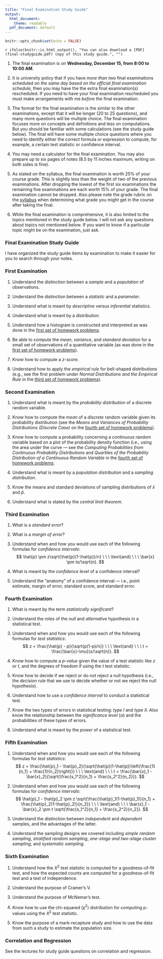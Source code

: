 ---
title: "Final Examination Study Guide"
output:
  html_document:
    theme: readable
  pdf_document: default
---

```{r setup, include = FALSE}
knitr::opts_chunk$set(echo = FALSE)
```

`r ifelse(knitr::is_html_output(), "You can also download a [PDF](final-studyguide.pdf) copy of this study guide.", "")`

1. The final examination is on **Wednesday, December 15, from 8:00 to 10:00 AM**.

0. It is university policy that if you have *more than two* final examinations scheduled *on the same day based on the official final examination schedule*, then you may have the the extra final examination(s) rescheduled. If you need to have your final examination rescheduled you must make arrangements with me *before* the final examination. 

0. The format for the final examination is the similar to the other examinations, except that it will be longer (20 to 25 questions), and many more questions will be multiple choice. The final examination focuses more on concepts and definitions and less on computations. But you should be familiar with some calculations (see the study guide below). The final will have some multiple choice questions where you need to identify either the correct formula or expression to compute, for example, a certain test statistic or confidence interval.

0. You may need a calculator for the final examination. You may also prepare up to six pages of notes (8.5 by 11 inches maximum, writing on both sides is fine). 

0. As stated on the syllabus, the final examination is worth 25% of your course grade. This is slightly less than the weight of two of the previous examinations. After dropping the lowest of the first six examinations the remaining five examinations are each worth 15% of your grade. The final examination cannot be dropped. Also please note the grade rubric on the [syllabus](syllabus.html) when determining what grade you might get in the course after taking the final. 

0. While the final examination is comprehensive, it is also limited to the topics mentioned in the study guide below. I will not ask any questions about topics not mentioned below. If you want to know if a particular topic might be on the examination, just ask. 

### Final Examination Study Guide

I have organized the study guide items by examination to make it easier for you to search through your notes.

### First Examination

1. Understand the distinction between a *sample* and a *population* of observations.

0. Understand the distinction between a *statistic* and a *parameter*.

0. Understand what is meant by *descriptive* versus *inferential* statistics.

0. Understand what is meant by a *distribution*. 

0. Understand how a histogram is constructed and interpreted as was done in the [first set of homework problems](homework-01.html).

0. Be able to compute the *mean*, *variance*, and *standard deviation* for a small set of observations of a quantitative variable (as was done in the [first set of homework problems](homework-01.html)).

0. Know how to compute a *z-score*. 

0. Understand how to apply the *empirical rule* for bell-shaped distributions (e.g., see the first problem under *Normal Distributions and the Empirical Rule* in the [third set of homework problems](homework-03.html)). 

### Second Examination

1. Understand what is meant by the *probability distribution* of a discrete random variable.

0. Know how to compute the *mean* of a *discrete* random variable given its probability distribution (see the *Means and Variances of Probability Distributions (Discrete Case)* on the [fourth set of homework problems](homework-04.html)).

0. Know how to compute a probability concerning a *continuous* random variable based on a plot of the probability density function (i.e., using the area under the curve --- see the *Computing Probabilities from Continuous Probability Distributions* and *Quartiles of the Probability Distribution of a Continuous Random Variable* in the [fourth set of homework problems](homework-04.html).

0. Understand what is meant by a *population distribution* and a *sampling distribution*.

0. Know the means and standard deviations of sampling distributions of $\bar{x}$ and $\hat{p}$.

0. Understand what is stated by the *central limit theorem*.

### Third Examination

1. What is a *standard error*? 

0. What is a *margin of error*? 

0. Understand when and how you would use each of the following formulas for *confidence intervals*:
$$
  \hat{p} \pm z\sqrt{\hat{p}(1-\hat{p})/n} \ \ \ \text{and} \ \ \ \bar{x} \pm ts/\sqrt{n}.
$$

0. What is meant by the *confidence level* of a confidence interval?

0. Understand the "anatomy" of a confidence interval --- i.e., point estimate, margin of error, standard score, and standard error. 

### Fourth Examination

1. What is meant by the term *statistically significant*? 

0. Understand the roles of the *null* and *alternative* hypothesis in a statistical test.

0. Understand when and how you would use each of the following formulas for *test statistics*: 
$$
  z = \frac{\hat{p} - p}{\sqrt{p(1-p)/n}} \ \ \ \text{and} \ \ \ t = \frac{\bar{x}-\mu}{s/\sqrt{n}}.
$$

0. Know how to compute a *p-value* given the value of a test statistic like $z$ or $t$, and the degrees of freedom if using the $t$ test statistic. 

0. Know how to decide if we reject or do not reject a null hypothesis (i.e., the *decision rule* that we use to decide whether or not we reject the null hypothesis).

0. Understand how to use a *confidence interval* to conduct a statistical test. 

0. Know the two types of errors in statistical testing: *type I* and *type II*. Also know the relationship between the *significance level* ($\alpha$) and the probabilities of these types of errors.

0. Understand what is meant by the *power* of a statistical test.

### Fifth Examination

1. Understand when and how you would use each of the following formulas for *test statistics*: 
$$
  z = \frac{\hat{p}_1 - \hat{p}_2}{\sqrt{\hat{p}(1-\hat{p})\left(\frac{1}{n_1} + \frac{1}{n_2}\right)}} \ \ \ \text{and} \ \ \
  t = \frac{\bar{x}_1 - \bar{x}_2}{\sqrt{\frac{s_1^2}{n_1} + \frac{s_2^2}{n_2}}}.
$$

0. Understand when and how you would use each of the following formulas for *confidence intervals*:
$$
  \hat{p}_1 - \hat{p}_2 \pm z \sqrt{\frac{\hat{p}_1(1-\hat{p}_1)}{n_1} + \frac{\hat{p}_2(1-\hat{p}_2)}{n_2}} \ \ \ \text{and} \ \ \ \bar{x}_1 - \bar{x}_2 \pm t \sqrt{\frac{s_1^2}{n_1} + \frac{s_2^2}{n_2}}.
$$

0. Understand the distinction between *independent* and *dependent* samples, and the advantages of the latter.

0. Understand the sampling designs we covered including *simple random sampling*, *stratified random sampling*, *one-stage and two-stage cluster sampling*, and *systematic sampling*. 

### Sixth Examination

1. Understand how the $X^2$ test statistic is computed for a goodness-of-fit test, and how the expected counts are computed for a goodness-of-fit test and a test of independence. 

0. Understand the purpose of Cramer's V.

0. Understand the purpose of McNemar's test.

0. Know how to use the chi-squared ($\chi^2$) distribution for computing p-values using the $X^2$ test statistic.

0. Know the purpose of a mark-recapture study and how to use the data from such a study to estimate the population size. 

### Correlation and Regression 

See the lectures for study guide questions on correlation and regression.

